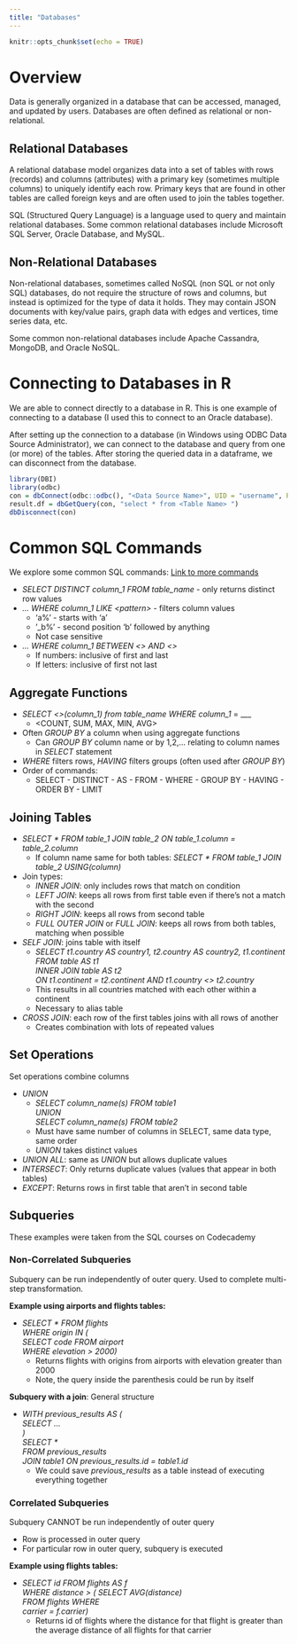 ---
title: "Databases"
---

```{r setup, include=FALSE}
knitr::opts_chunk$set(echo = TRUE)
```

# Overview
Data is generally organized in a database that can be accessed, managed, and updated by users.  Databases are often defined as relational or non-relational.

## Relational Databases
A relational database model organizes data into a set of tables with rows (records) and columns (attributes) with a primary key (sometimes multiple columns) to uniquely identify each row.  Primary keys that are found in other tables are called foreign keys and are often used to join the tables together.

SQL (Structured Query Language) is a language used to query and maintain relational databases.  Some common relational databases include Microsoft SQL Server, Oracle Database, and MySQL.

## Non-Relational Databases
Non-relational databases, sometimes called NoSQL (non SQL or not only SQL) databases, do not require the structure of rows and columns, but instead is optimized for the type of data it holds.  They may contain JSON documents with key/value pairs, graph data with edges and vertices, time series data, etc.  

Some common non-relational databases include Apache Cassandra, MongoDB, and Oracle NoSQL.


# Connecting to Databases in R
We are able to connect directly to a database in R.  This is one example of connecting to a database (I used this to connect to an Oracle database).

After setting up the connection to a database (in Windows using ODBC Data Source Administrator), we can connect to the database and query from one (or more) of the tables.  After storing the queried data in a dataframe, we can disconnect from the database.

```{r dbconnect, eval=F}
library(DBI)
library(odbc)
con = dbConnect(odbc::odbc(), "<Data Source Name>", UID = "username", PWD = "password")
result.df = dbGetQuery(con, "select * from <Table Name> ")
dbDisconnect(con)
```



# Common SQL Commands
We explore some common SQL commands: [Link to more commands](https://www.w3schools.com/sql/default.asp)

* *SELECT DISTINCT column_1 FROM table_name* - only returns distinct row values
* *... WHERE column_1 LIKE \<pattern\>* - filters column values
  + 'a%' - starts with 'a'
  + '_b%' - second position 'b' followed by anything
  + Not case sensitive
* *... WHERE column_1 BETWEEN <> AND <>*
  + If numbers: inclusive of first and last
  + If letters: inclusive of first not last

## Aggregate Functions

* *SELECT <>(column_1) from table_name WHERE column_1* = ___
  + <COUNT, SUM, MAX, MIN, AVG>
* Often *GROUP BY* a column when using aggregate functions
  + Can *GROUP BY* column name or by 1,2,... relating to column names in *SELECT* statement
* *WHERE* filters rows, *HAVING* filters groups (often used after *GROUP BY*)
* Order of commands:
  + SELECT - DISTINCT - AS - FROM - WHERE - GROUP BY - HAVING - ORDER BY - LIMIT


## Joining Tables
* *SELECT \* FROM table_1 JOIN table_2 ON table_1.column = table_2.column*
  + If column name same for both tables: *SELECT \* FROM table_1 JOIN table_2 USING(column)*
* Join types:
  + *INNER JOIN*: only includes rows that match on condition
  + *LEFT JOIN*: keeps all rows from first table even if there's not a match with the second
  + *RIGHT JOIN*: keeps all rows from second table
  + *FULL OUTER JOIN* or *FULL JOIN*: keeps all rows from both tables, matching when possible
* *SELF JOIN*: joins table with itself
    + *SELECT t1.country AS country1, t2.country AS country2, t1.continent  
    FROM table AS t1  
    INNER JOIN table AS t2  
    ON t1.continent = t2.continent AND t1.country <> t2.country*
    + This results in all countries matched with each other within a continent
    + Necessary to alias table
* *CROSS JOIN*: each row of the first tables joins with all rows of another
  + Creates combination with lots of repeated values
  
## Set Operations
Set operations combine columns

* *UNION*
  + *SELECT column_name(s) FROM table1  
  UNION  
  SELECT column_name(s) FROM table2*
  + Must have same number of columns in SELECT, same data type, same order
  + *UNION* takes distinct values
* *UNION ALL*: same as *UNION* but allows duplicate values
* *INTERSECT*: Only returns duplicate values (values that appear in both tables)
* *EXCEPT*: Returns rows in first table that aren't in second table


## Subqueries
These examples were taken from the SQL courses on Codecademy

### Non-Correlated Subqueries
Subquery can be run independently of outer query.  Used to complete multi-step transformation.

**Example using airports and flights tables:**

* *SELECT \* FROM flights  
WHERE origin IN (  
  SELECT code FROM airport  
  WHERE elevation > 2000)*
  + Returns flights with origins from airports with elevation greater than 2000
  + Note, the query inside the parenthesis could be run by itself
  
**Subquery with a join**: General structure

* *WITH previous_results AS (  
  SELECT ...  
  )  
  SELECT \*  
  FROM previous_results  
  JOIN table1 ON previous_results.id = table1.id*
  + We could save *previous_results* as a table instead of executing everything together

### Correlated Subqueries
Subquery CANNOT be run independently of outer query

* Row is processed in outer query
* For particular row in outer query, subquery is executed

**Example using flights tables:**

* *SELECT id FROM flights AS f  
WHERE distance > (
SELECT AVG(distance)  
FROM flights WHERE  
carrier = f.carrier)*
  + Returns id of flights where the distance for that flight is greater than the average distance of all flights for that carrier








